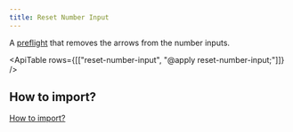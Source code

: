 ```yaml
---
title: Reset Number Input
---
```



A [preflight](https://tailwindcss.com/docs/preflight) that removes the arrows from the number inputs.

<ApiTable rows={[["reset-number-input", "@apply reset-number-input;"]]} />

## How to import?

[How to import?](/#how-to-import)

